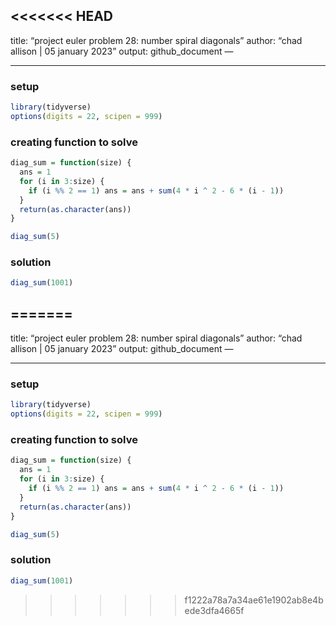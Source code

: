 <<<<<<< HEAD
---
title: "project euler problem 28: number spiral diagonals"
author: "chad allison | 05 january 2023"
output: github_document
---

___

### setup

```r
library(tidyverse)
options(digits = 22, scipen = 999)
```

### creating function to solve

```r
diag_sum = function(size) {
  ans = 1
  for (i in 3:size) {
    if (i %% 2 == 1) ans = ans + sum(4 * i ^ 2 - 6 * (i - 1))
  }
  return(as.character(ans))
}

diag_sum(5)
```

### solution

```r
diag_sum(1001)
```

















=======
---
title: "project euler problem 28: number spiral diagonals"
author: "chad allison | 05 january 2023"
output: github_document
---

___

### setup

```r
library(tidyverse)
options(digits = 22, scipen = 999)
```

### creating function to solve

```r
diag_sum = function(size) {
  ans = 1
  for (i in 3:size) {
    if (i %% 2 == 1) ans = ans + sum(4 * i ^ 2 - 6 * (i - 1))
  }
  return(as.character(ans))
}

diag_sum(5)
```

### solution

```r
diag_sum(1001)
```

















>>>>>>> f1222a78a7a34ae61e1902ab8e4bede3dfa4665f
